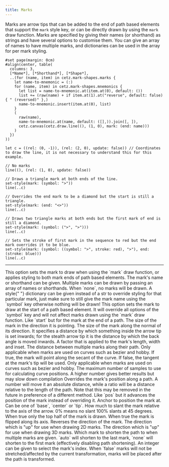 ```yaml
---
title: Marks
---
```



Marks are arrow tips that can be added to the end of path based elements that support the `mark` style key, or can be directly drawn by using the `mark` draw function. Marks are specified by giving their names (or shorthand) as strings and have several options to customise them. You can give an array of names to have multiple marks, and dictionaries can be used in the array for per mark styling.

```typ render
#set page(margin: 0cm)
#align(center, table(
  columns: 3,
  [*Name*], [*Shorthand*], [*Shape*],
  ..(for (name, item) in cetz.mark-shapes.marks {
    let name-to-mnemonic = (:)
    for (name, item) in cetz.mark-shapes.mnemonics {
      let list = name-to-mnemonic.at(item.at(0), default: ())
      list += (raw(name) + if item.at(1).at("reverse", default: false) { " (reversed)" },)
      name-to-mnemonic.insert(item.at(0), list)
    }
    (
      raw(name),
      name-to-mnemonic.at(name, default: ([],)).join([, ]),
      cetz.canvas(cetz.draw.line((), (1, 0), mark: (end: name)))
    )
  })
))
```

```typc example
let c = ((rel: (0, -1)), (rel: (2, 0), update: false)) // Coordinates to draw the line, it is not necessary to understand this for this example.

// No marks
line((), (rel: (1, 0), update: false))

// Draws a triangle mark at both ends of the line.
set-style(mark: (symbol: ">"))
line(..c)

// Overrides the end mark to be a diamond but the start is still a triangle.
set-style(mark: (end: "<>"))
line(..c)

// Draws two triangle marks at both ends but the first mark of end is still a diamond.
set-style(mark: (symbol: (">", ">")))
line(..c)

// Sets the stroke of first mark in the sequence to red but the end mark overrides it to be blue.
set-style(mark: (symbol: ((symbol: ">", stroke: red), ">"), end: (stroke: blue)))
line(..c)
```

---

<Parameter name="symbol" types="none,str,array,dictionary" default_value="none">
  This option sets the mark to draw when using the `mark` draw function, or
  applies styling to both mark ends of path based elements. The mark's name or
  shorthand can be given. Multiple marks can be drawn by passing an array of
  names or shorthands. When `none`, no marks will be drawn. A style{" "}
  <Type>dictionary</Type> can be given instead of a <Type>str</Type> to override
  styling for that particular mark, just make sure to still give the mark name
  using the `symbol` key otherwise nothing will be drawn!
</Parameter>

<Parameter name="start" types="none,str,array,dictionary" default_value="none">
  This option sets the mark to draw at the start of a path based element. It
  will override all options of the `symbol` key and will not affect marks drawn
  using the `mark` draw function.
</Parameter>

<Parameter name="end" types="none,str,array,dictionary" default_value="none">
  Like `start` but for the mark at the end of a path.
</Parameter>

<Parameter name="length" types="number" default_value="0.2cm">
  The size of the mark in the direction it is pointing.
</Parameter>

<Parameter name="width" types="number" default_value="0.15cm">
  The size of the mark along the normal of its direction.
</Parameter>

<Parameter name="inset" types="number" default_value="0.05cm">
  It specifies a distance by which something inside the arrow tip is set
  inwards; for the stealth arrow tip it is the distance by which the back angle
  is moved inwards.
</Parameter>

<Parameter name="scale" types="float" default_value="1">
  A factor that is applied to the mark's length, width and inset.
</Parameter>

<Parameter name="sep" types="number" default_value="0.1cm">
  The distance between multiple marks along their path.
</Parameter>

<Parameter name="flex" types="bool" default_value="true">
  Only applicable when marks are used on curves such as bezier and hobby. If
  true, the mark will point along the secant of the curve. If false, the tangent
  at the mark's tip will be used.
</Parameter>

<Parameter name="position-samples" types="int" default_value="30">
  Only applicable when marks are used on curves such as bezier and hobby. The
  maximum number of samples to use for calculating curve positions. A higher
  number gives better results but may slow down compilation
</Parameter>

<Parameter name="pos" types="number,ratio,none" default_value="none">
  Overrides the mark's position along a path. A number will move it an absolute
  distance, while a ratio will be a distance relative to the length of the path.
  Note that this may be removed in the future in preference of a different
  method.
</Parameter>

<Parameter name="offset" types="number,ratio,none" default_value="none">
  Like `pos` but it advances the position of the mark instead of overriding it.
</Parameter>

<Parameter name="anchor" types="str" default_value="tip">
  Anchor to position the mark at. Can be one of `base`, `center` or `tip`.
</Parameter>

<Parameter name="slant" types="ratio" default_value="0%">
  How much to slant the mark relative to the axis of the arrow. 0% means no
  slant 100% slants at 45 degrees.
</Parameter>

<Parameter name="harpoon" types="bool" default_value="false">
  When true only the top half of the mark is drawn.
</Parameter>

<Parameter name="flip" types="bool" default_value="false">
  When true the mark is flipped along its axis.
</Parameter>

<Parameter name="reverse" types="bool" default_value="false">
  Reverses the direction of the mark.
</Parameter>

<Parameter name="xy-up" types="vector" default_value="(0, 0, 1)">
  The direction which is "up" for use when drawing 2D marks.
</Parameter>

<Parameter name="z-up" types="vector" default_value="(0, 1, 0)">
  The direction which is "up" for use when drawing 3D marks.
</Parameter>

<Parameter name="shorten-to" types="int,auto,none" default_value="auto">
  Which mark to shorten the path to when multiple marks are given. `auto` will
  shorten to the last mark, `none` will shorten to the first mark (effectively
  disabling path shortening). An integer can be given to select the mark's
  index.
</Parameter>

<Parameter name="transform-shape" types="bool" default_value="true">
  When `false` marks will not be stretched/affected by the current
  transformation, marks will be placed after the path is transformed.
</Parameter>
